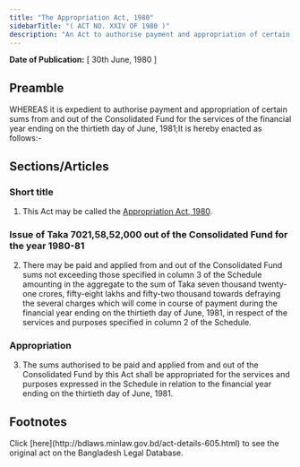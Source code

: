 ```yaml
---
title: "The Appropriation Act, 1980"
sidebarTitle: "( ACT NO. XXIV OF 1980 )"
description: "An Act to authorise payment and appropriation of certain sums from and out of the Consolidated Fund for the services of the financial year ending on the thirtieth day of June, 1981."
---
```


**Date of Publication:** [ 30th June, 1980 ]

## Preamble

WHEREAS it is expedient to authorise payment and appropriation of certain sums from and out of the Consolidated Fund for the services of the financial year ending on the thirtieth day of June, 1981;It is hereby enacted as follows:-

## Sections/Articles

### Short title

1. This Act may be called the [Appropriation Act, 1980](/laws/volume-22/act-605 "Appropriation Act, 1980").

### Issue of Taka 7021,58,52,000 out of the Consolidated Fund for the year 1980-81

2. There may be paid and applied from and out of the Consolidated Fund sums not exceeding those specified in column 3 of the Schedule amounting in the aggregate to the sum of Taka seven thousand twenty-one crores, fifty-eight lakhs and fifty-two thousand towards defraying the several charges which will come in course of payment during the financial year ending on the thirtieth day of June, 1981, in respect of the services and purposes specified in column 2 of the Schedule.

### Appropriation

3. The sums authorised to be paid and applied from and out of the Consolidated Fund by this Act shall be appropriated for the services and purposes expressed in the Schedule in relation to the financial year ending on the thirtieth day of June, 1981.

## Footnotes

<Note>
  Click [here](http://bdlaws.minlaw.gov.bd/act-details-605.html) to see the original act on the Bangladesh Legal Database.
</Note>
